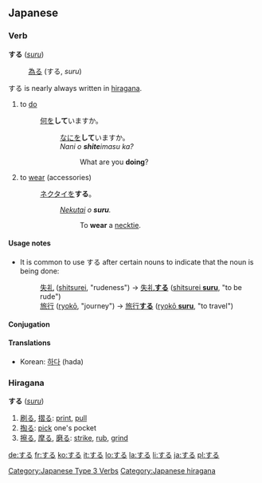 ==Japanese==
===Verb===
'''する''' (''[[suru]]'')
:[[為る]] (する, ''suru'')
する is nearly always written in [[hiragana]].
# to [[do]]
#: [[何]]を'''して'''いますか。
#::[[なに]]を'''して'''いますか。
#::''Nani o '''shite'''imasu ka?''
#:::What are you '''doing'''?
# to [[wear]] (accessories)
#: [[ネクタイ]]を'''する'''。
#:: ''[[nekutai|Nekutai]] o '''suru'''.''
#::: To '''wear''' a [[necktie]].

====Usage notes====
* It is common to use する after certain nouns to indicate that the noun is being done:
*: [[失礼]] ([[shitsurei]], "rudeness") → [[失礼する|失礼'''する''']] ([[shitsurei suru|shitsurei '''suru''']], "to be rude")
*: [[旅行]] ([[ryokō]], "journey") → [[旅行する|旅行'''する''']] ([[ryokō suru|ryokō '''suru''']], "to travel")

====Conjugation====
{{ja-suru|||}}

[[Category:Japanese Type 3 Verbs]]

<!-- don't move korean - it maps much more neatly than the english translations -->
====Translations====
*Korean: [[하다]] (hada)


{{ja-attention|Hiragana header should be replaced with POS header|key=p}}
===Hiragana===
'''する''' (''[[suru]]'')
# [[刷る]], [[摺る]]: [[print]], [[pull]]
# [[掏る]]: [[pick]] one's pocket
# [[擦る]], [[摩る]], [[磨る]]: [[strike]], [[rub]], [[grind]]

[[Category:Japanese hiragana]]

[[de:する]]
[[fr:する]]
[[ko:する]]
[[it:する]]
[[lo:する]]
[[la:する]]
[[li:する]]
[[ja:する]]
[[pl:する]]